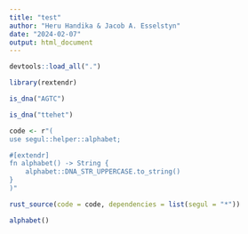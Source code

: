 ```yaml
---
title: "test"
author: "Heru Handika & Jacob A. Esselstyn"
date: "2024-02-07"
output: html_document
---
```



```r
devtools::load_all(".")

library(rextendr)

is_dna("AGTC")

is_dna("ttehet")

```

```r

code <- r"(
use segul::helper::alphabet;

#[extendr]
fn alphabet() -> String {
    alphabet::DNA_STR_UPPERCASE.to_string()
}
)"

rust_source(code = code, dependencies = list(segul = "*"))

alphabet()
```


```r
```

